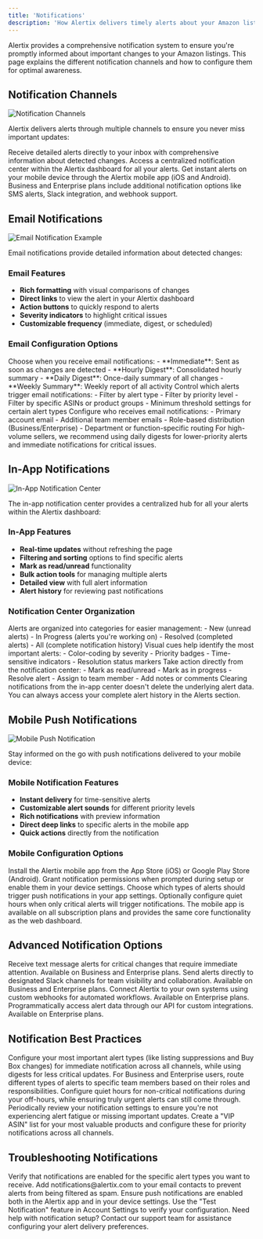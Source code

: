 ```yaml
---
title: 'Notifications'
description: 'How Alertix delivers timely alerts about your Amazon listings'
---
```


Alertix provides a comprehensive notification system to ensure you're promptly informed about important changes to your Amazon listings. This page explains the different notification channels and how to configure them for optimal awareness.

## Notification Channels

<Frame>
  <img src="/images/notification-channels.png" alt="Notification Channels" />
</Frame>

Alertix delivers alerts through multiple channels to ensure you never miss important updates:

<CardGroup cols={3}>
  <Card title="Email Notifications" icon="envelope">
    Receive detailed alerts directly to your inbox with comprehensive information about detected changes.
  </Card>
  <Card title="In-App Notifications" icon="bell">
    Access a centralized notification center within the Alertix dashboard for all your alerts.
  </Card>
  <Card title="Mobile Push Notifications" icon="mobile">
    Get instant alerts on your mobile device through the Alertix mobile app (iOS and Android).
  </Card>
</CardGroup>

<Info>
  Business and Enterprise plans include additional notification options like SMS alerts, Slack integration, and webhook support.
</Info>

## Email Notifications

<Frame>
  <img src="/images/email-notification.png" alt="Email Notification Example" />
</Frame>

Email notifications provide detailed information about detected changes:

### Email Features

- **Rich formatting** with visual comparisons of changes
- **Direct links** to view the alert in your Alertix dashboard
- **Action buttons** to quickly respond to alerts
- **Severity indicators** to highlight critical issues
- **Customizable frequency** (immediate, digest, or scheduled)

### Email Configuration Options

<Tabs>
  <Tab title="Delivery Frequency">
    Choose when you receive email notifications:
    - **Immediate**: Sent as soon as changes are detected
    - **Hourly Digest**: Consolidated hourly summary
    - **Daily Digest**: Once-daily summary of all changes
    - **Weekly Summary**: Weekly report of all activity
  </Tab>
  
  <Tab title="Content Filtering">
    Control which alerts trigger email notifications:
    - Filter by alert type
    - Filter by priority level
    - Filter by specific ASINs or product groups
    - Minimum threshold settings for certain alert types
  </Tab>
  
  <Tab title="Recipient Management">
    Configure who receives email notifications:
    - Primary account email
    - Additional team member emails
    - Role-based distribution (Business/Enterprise)
    - Department or function-specific routing
  </Tab>
</Tabs>

<Tip>
  For high-volume sellers, we recommend using daily digests for lower-priority alerts and immediate notifications for critical issues.
</Tip>

## In-App Notifications

<Frame>
  <img src="/images/in-app-notifications.png" alt="In-App Notification Center" />
</Frame>

The in-app notification center provides a centralized hub for all your alerts within the Alertix dashboard:

### In-App Features

- **Real-time updates** without refreshing the page
- **Filtering and sorting** options to find specific alerts
- **Mark as read/unread** functionality
- **Bulk action tools** for managing multiple alerts
- **Detailed view** with full alert information
- **Alert history** for reviewing past notifications

### Notification Center Organization

<AccordionGroup>
  <Accordion title="Notification Categories">
    Alerts are organized into categories for easier management:
    - New (unread alerts)
    - In Progress (alerts you're working on)
    - Resolved (completed alerts)
    - All (complete notification history)
  </Accordion>
  
  <Accordion title="Priority Indicators">
    Visual cues help identify the most important alerts:
    - Color-coding by severity
    - Priority badges
    - Time-sensitive indicators
    - Resolution status markers
  </Accordion>
  
  <Accordion title="Quick Actions">
    Take action directly from the notification center:
    - Mark as read/unread
    - Mark as in progress
    - Resolve alert
    - Assign to team member
    - Add notes or comments
  </Accordion>
</AccordionGroup>

<Warning>
  Clearing notifications from the in-app center doesn't delete the underlying alert data. You can always access your complete alert history in the Alerts section.
</Warning>

## Mobile Push Notifications

<Frame>
  <img src="/images/mobile-push-notification.png" alt="Mobile Push Notification" />
</Frame>

Stay informed on the go with push notifications delivered to your mobile device:

### Mobile Notification Features

- **Instant delivery** for time-sensitive alerts
- **Customizable alert sounds** for different priority levels
- **Rich notifications** with preview information
- **Direct deep links** to specific alerts in the mobile app
- **Quick actions** directly from the notification

### Mobile Configuration Options

<Steps>
  <Step title="Download the App">
    Install the Alertix mobile app from the App Store (iOS) or Google Play Store (Android).
  </Step>
  <Step title="Enable Push Notifications">
    Grant notification permissions when prompted during setup or enable them in your device settings.
  </Step>
  <Step title="Configure Alert Types">
    Choose which types of alerts should trigger push notifications in your app settings.
  </Step>
  <Step title="Set Quiet Hours">
    Optionally configure quiet hours when only critical alerts will trigger notifications.
  </Step>
</Steps>

<Info>
  The mobile app is available on all subscription plans and provides the same core functionality as the web dashboard.
</Info>

## Advanced Notification Options

<CardGroup cols={2}>
  <Card title="SMS Alerts" icon="comment-sms">
    Receive text message alerts for critical changes that require immediate attention. Available on Business and Enterprise plans.
  </Card>
  
  <Card title="Slack Integration" icon="slack">
    Send alerts directly to designated Slack channels for team visibility and collaboration. Available on Business and Enterprise plans.
  </Card>
  
  <Card title="Webhook Support" icon="code">
    Connect Alertix to your own systems using custom webhooks for automated workflows. Available on Enterprise plans.
  </Card>
  
  <Card title="API Access" icon="plug">
    Programmatically access alert data through our API for custom integrations. Available on Enterprise plans.
  </Card>
</CardGroup>

## Notification Best Practices

<AccordionGroup>
  <Accordion title="Prioritize Critical Alerts">
    Configure your most important alert types (like listing suppressions and Buy Box changes) for immediate notification across all channels, while using digests for less critical updates.
  </Accordion>
  
  <Accordion title="Assign Team Responsibilities">
    For Business and Enterprise users, route different types of alerts to specific team members based on their roles and responsibilities.
  </Accordion>
  
  <Accordion title="Use Quiet Hours Strategically">
    Configure quiet hours for non-critical notifications during your off-hours, while ensuring truly urgent alerts can still come through.
  </Accordion>
  
  <Accordion title="Regular Notification Audit">
    Periodically review your notification settings to ensure you're not experiencing alert fatigue or missing important updates.
  </Accordion>
</AccordionGroup>

<Tip>
  Create a "VIP ASIN" list for your most valuable products and configure these for priority notifications across all channels.
</Tip>

## Troubleshooting Notifications

<Steps>
  <Step title="Check Notification Settings">
    Verify that notifications are enabled for the specific alert types you want to receive.
  </Step>
  <Step title="Confirm Email Delivery">
    Add notifications@alertix.com to your email contacts to prevent alerts from being filtered as spam.
  </Step>
  <Step title="Verify Mobile Settings">
    Ensure push notifications are enabled both in the Alertix app and in your device settings.
  </Step>
  <Step title="Test Notification System">
    Use the "Test Notification" feature in Account Settings to verify your configuration.
  </Step>
</Steps>

<Info>
  Need help with notification setup? Contact our support team for assistance configuring your alert delivery preferences.
</Info>
